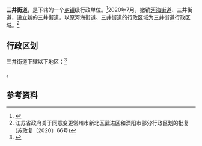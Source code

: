 {{中国乡级行政区
|景观照片文件名 =201706 Olympics, Changzhou.jpg
|景观照片描述 = [[常州奥体中心|常州奥体中心]]附近
|汉语拼音 = 
|其他语言 = 
|其他语言名称 = 
|旧称 = 
|地名出处 = 
|位置图文件名 = 
|位置图描述 = 
|自定义图片= 
|建置时间 = 
|政府驻地 = 龙锦居委会通江中路8号
|毗邻 = 
|总面积 = 
|总人口 = 
|总人口年份 = 
|户籍人口 = 
|户籍人口年份 = 
|常住人口 = 
|常住人口年份 = 
|人口密度 = 
|GDP = 
|GDP年份 = 
|邮政编码 = 
|电话区号 = 519
|官方网站 = 
|网站名称 = 
|32/04/11/002/000}}

'''三井街道'''，是{{PRC admin/fullname|32/04/11/002/000|3}}下辖的一个[[乡镇|乡镇]]级行政单位。<ref>{{PRC admin/ref sgc|{{PRC admin/parent|32/04/11/002/000}}}}</ref>2020年7月，撤销[[河海街道|河海街道]]、三井街道，设立新的三井街道。以原河海街道、三井街道的行政区域为三井街道行政区域。<ref>江苏省政府关于同意变更常州市新北区武进区和溧阳市部分行政区划的批复(苏政复〔2020〕66号)</ref>

== 行政区划 ==

三井街道下辖以下地区：<ref>{{PRC admin/ref sgc|32/04/11/002/000}}</ref>

{{PRC admin/children|32/04/11/002/000}}。

== 参考资料 ==

{{reflist}}

{{PRC admin/navcat|32/04/11/002/000}}